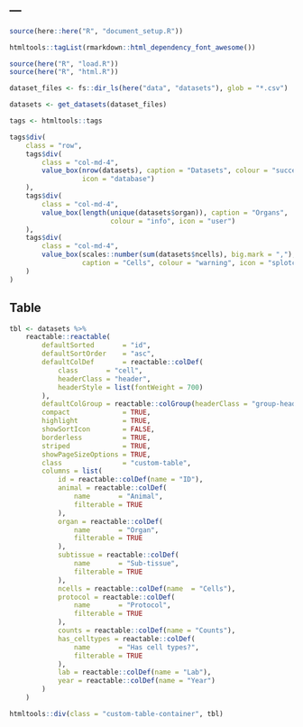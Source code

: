 ---
---

```r
source(here::here("R", "document_setup.R"))

htmltools::tagList(rmarkdown::html_dependency_font_awesome())
```

```r
source(here("R", "load.R"))
source(here("R", "html.R"))
```

```r
dataset_files <- fs::dir_ls(here("data", "datasets"), glob = "*.csv")

datasets <- get_datasets(dataset_files)
```

```r
tags <- htmltools::tags

tags$div(
    class = "row",
    tags$div(
        class = "col-md-4",
        value_box(nrow(datasets), caption = "Datasets", colour = "success",
                  icon = "database")
    ),
    tags$div(
        class = "col-md-4",
        value_box(length(unique(datasets$organ)), caption = "Organs",
                         colour = "info", icon = "user")
    ),
    tags$div(
        class = "col-md-4",
        value_box(scales::number(sum(datasets$ncells), big.mark = ","),
                  caption = "Cells", colour = "warning", icon = "splotch")
    )
)
```


Table
-----

```r
tbl <- datasets %>%
    reactable::reactable(
        defaultSorted       = "id",
        defaultSortOrder    = "asc",
        defaultColDef       = reactable::colDef(
            class       = "cell",
            headerClass = "header",
            headerStyle = list(fontWeight = 700)
        ),
        defaultColGroup = reactable::colGroup(headerClass = "group-header"),
        compact             = TRUE,
        highlight           = TRUE,
        showSortIcon        = FALSE,
        borderless          = TRUE,
        striped             = TRUE,
        showPageSizeOptions = TRUE,
        class               = "custom-table",
        columns = list(
            id = reactable::colDef(name = "ID"),
            animal = reactable::colDef(
                name       = "Animal",
                filterable = TRUE
            ),
            organ = reactable::colDef(
                name       = "Organ",
                filterable = TRUE
            ),
            subtissue = reactable::colDef(
                name       = "Sub-tissue",
                filterable = TRUE
            ),
            ncells = reactable::colDef(name  = "Cells"),
            protocol = reactable::colDef(
                name       = "Protocol",
                filterable = TRUE
            ),
            counts = reactable::colDef(name = "Counts"),
            has_celltypes = reactable::colDef(
                name       = "Has cell types?",
                filterable = TRUE
            ),
            lab = reactable::colDef(name = "Lab"),
            year = reactable::colDef(name = "Year")
        )
    )

htmltools::div(class = "custom-table-container", tbl)
```

